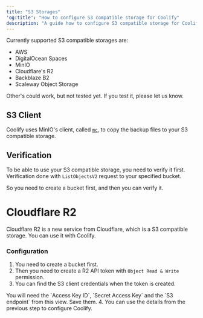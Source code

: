 ```yaml
---
title: "S3 Storages"
'og:title': "How to configure S3 compatible storage for Coolify"
description: "A guide how to configure S3 compatible storage for Coolify."
---
```


Currently supported S3 compatible storages are:
  - AWS
  - DigitalOcean Spaces
  - MinIO
  - Cloudflare's R2
  - Backblaze B2
  - Scaleway Object Storage

Other's could work, but not tested yet. If you test it, please let us know.

## S3 Client

Coolify uses MinIO's client, called [`mc`](https://min.io/docs/minio/linux/reference/minio-mc.html), to copy the backup files to your S3 compatible storage.


## Verification
To be able to use your S3 compatible storage, you need to verify it first. Verification done with `ListObjectsV2` request to your specified bucket.

So you need to create a bucket first, and then you can verify it.


# Cloudflare R2

Cloudflare R2 is a new service from Cloudflare, which is a S3 compatible storage. You can use it with Coolify.

### Configuration
1. You need to create a bucket first.
2. Then you need to create a R2 API token with `Object Read & Write` permission. 
3. You can find the S3 client credentials when the token is created.
<Tip>
You will need the `Access Key ID`, `Secret Access Key` and the `S3 endpoint` from this view. Save them.
</Tip> 
4. You can use the details from the previous step to configure Coolify.

